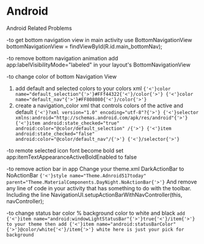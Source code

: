 # Android

Android Related Problems

-to get bottom navigation view in main activity use 
BottomNavigationView bottomNavigationView = findViewById(R.id.main_bottomNav);

-to remove bottom navigation animation
add app:labelVisibilityMode="labeled" in your layout's BottomNavigationView

-to change color of bottom Navigation View
1. add default and selected colors to your colors xml
`
    {'<'}color name="default_selection"{'>'}#FFf44322{'<'}/color{'>'}
    {'<'}color name="default_nav"{'>'}#FF808080{'<'}/color{'>'}
`
2. create a navigation_color xml that controls colors of the active and default
`
{'<'}?xml version="1.0" encoding="utf-8"?{'>'}
{'<'}selector xmlns:android="http://schemas.android.com/apk/res/android"{'>'}
    {'<'}item android:state_checked="true" android:color="@color/default_selection" /{'>'}
    {'<'}item android:state_checked="false" android:color="@color/default_nav"/{'>'}
{'<'}/selector{'>'}
`

-to remote selected icon font become bold
set app:itemTextAppearanceActiveBoldEnabled to false


-to remove action bar in app
Change your theme.xml DarkActionBar to NoActionBar
`
{'<'}style name="Theme.Adnroid517today" parent="Theme.MaterialComponents.DayNight.NoActionBar{'>'}
`
And remove any line of code in your activity that has something to do with the toolbar. Including the line NavigationUI.setupActionBarWithNavController(this, navController);

-to change status bar color % background color to white and black
`
add {'<'}item name="android:windowLightStatusBar"{'>'}true{'<'}/item{'>'} to your theme
then add {'<'}item name="android:statusBarColor"{'>'}@color/white{'<'}/item{'>'} white here is just your pick for background 
`